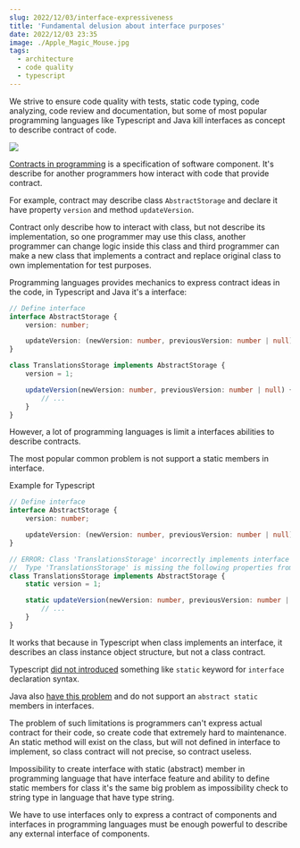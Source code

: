 ```yaml
---
slug: 2022/12/03/interface-expressiveness
title: 'Fundamental delusion about interface purposes'
date: 2022/12/03 23:35
image: ./Apple_Magic_Mouse.jpg
tags:
  - architecture
  - code quality
  - typescript
---
```


We strive to ensure code quality with tests, static code typing, code analyzing, code review and documentation, but some of most popular programming languages like Typescript and Java kill interfaces as concept to describe contract of code.

[![](./Apple_Magic_Mouse.jpg)](https://commons.wikimedia.org/wiki/File:Bad_design_-_Apple_Magic_Mouse_2,_unusable_when_charging.jpg)

[Contracts in programming](https://en.wikipedia.org/wiki/Design_by_contract) is a specification of software component. It's describe for another programmers how interact with code that provide contract.

For example, contract may describe class `AbstractStorage` and declare it have property `version` and method `updateVersion`.

Contract only describe how to interact with class, but not describe its implementation, so one programmer may use this class, another programmer can change logic inside this class and third programmer can make a new class that implements a contract and replace original class to own implementation for test purposes.

Programming languages provides mechanics to express contract ideas in the code, in Typescript and Java it's a interface:

```ts
// Define interface
interface AbstractStorage {
	version: number;

	updateVersion: (newVersion: number, previousVersion: number | null) => void;
}

class TranslationsStorage implements AbstractStorage {
	version = 1;

	updateVersion(newVersion: number, previousVersion: number | null) {
		// ...
	}
}
```

However, a lot of programming languages is limit a interfaces abilities to describe contracts.

The most popular common problem is not support a static members in interface.

Example for Typescript

```ts
// Define interface
interface AbstractStorage {
	version: number;

	updateVersion: (newVersion: number, previousVersion: number | null) => void;
}

// ERROR: Class 'TranslationsStorage' incorrectly implements interface 'AbstractStorage'.
//  Type 'TranslationsStorage' is missing the following properties from type 'AbstractStorage': version, updateVersion
class TranslationsStorage implements AbstractStorage {
	static version = 1;

	static updateVersion(newVersion: number, previousVersion: number | null) {
		// ...
	}
}
```

It works that because in Typescript when class implements an interface, it describes an class instance object structure, but not a class contract.

Typescript [did not introduced](https://github.com/microsoft/TypeScript/issues/13462) something like `static` keyword for `interface` declaration syntax.

Java also [have this problem](https://stackoverflow.com/questions/370962/why-cant-static-methods-be-abstract-in-java) and do not support an `abstract static` members in interfaces.

The problem of such limitations is programmers can't express actual contract for their code, so create code that extremely hard to maintenance. An static method will exist on the class, but will not defined in interface to implement, so class contract will not precise, so contract useless.

Impossibility to create interface with static (abstract) member in programming language that have interface feature and ability to define static members for class it's the same big problem as impossibility check to string type in language that have type string.

We have to use interfaces only to express a contract of components and interfaces in programming languages must be enough powerful to describe any external interface of components.
